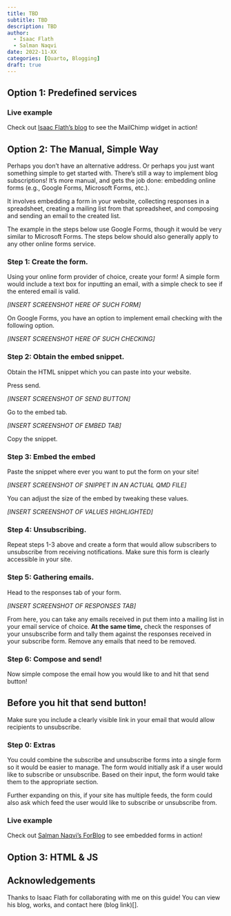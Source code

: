 ```yaml
---
title: TBD
subtitle: TBD
description: TBD
author:
  - Isaac Flath
  - Salman Naqvi
date: 2022-11-XX
categories: [Quarto, Blogging]
draft: true
---
```


## Option 1: Predefined services

### Live example

Check out [Isaac Flath's blog]() to see the MailChimp widget in action!

## Option 2: The Manual, Simple Way

Perhaps you don't have an alternative address. Or perhaps you just want something simple to get started with. There's still a way to implement blog
subscriptions! It's more manual, and gets the job done: embedding online forms (e.g., Google Forms, Microsoft Forms, etc.).

It involves embedding a form in your website, collecting responses in a spreadsheet, creating a mailing list from that spreadsheet, and composing and
sending an email to the created list.

The example in the steps below use Google Forms, though it would be very similar to Microsoft Forms. The steps below should also generally apply to any
other online forms service.

### Step 1: Create the form.

Using your online form provider of choice, create your form! A simple form would include a text box for inputting an email, with a simple check to see if
the entered email is valid.

_[INSERT SCREENSHOT HERE OF SUCH FORM]_

On Google Forms, you have an option to implement email checking with the following option.

_[INSERT SCREENSHOT HERE OF SUCH CHECKING]_

### Step 2: Obtain the embed snippet.

Obtain the HTML snippet which you can paste into your website.

Press send.

_[INSERT SCREENSHOT OF SEND BUTTON]_

Go to the embed tab.

_[INSERT SCREENSHOT OF EMBED TAB]_

Copy the snippet.

### Step 3: Embed the embed

Paste the snippet where ever you want to put the form on your site!

_[INSERT SCREENSHOT OF SNIPPET IN AN ACTUAL QMD FILE]_

You can adjust the size of the embed by tweaking these values.

_[INSERT SCREENSHOT OF VALUES HIGHLIGHTED]_

### Step 4: Unsubscribing.

Repeat steps 1-3 above and create a form that would allow subscribers to unsubscribe from receiving notifications. Make sure this form is clearly
accessible in your site.

### Step 5: Gathering emails.

Head to the responses tab of your form.

_[INSERT SCREENSHOT OF RESPONSES TAB]_

From here, you can take any emails received in put them into a mailing list in your email service of choice. **At the same time,** check the responses of
your unsubscribe form and tally them against the responses received in your subscribe form. Remove any emails that need to be removed.

### Step 6: Compose and send!

Now simple compose the email how you would like to and hit that send button!

:::{.callout-warning appearance="simple"}
# Before you hit that send button!
Make sure you include a clearly visible link in your email that would allow recipients to unsubscribe.
:::

### Step 0: Extras

:::{.callout-tip appearance="simple}
You could combine the subscribe and unsubscribe forms into a single form so it would be easier to manage. The form would initially ask if a user would like
to subscribe or unsubscribe. Based on their input, the form would take them to the appropriate section.

Further expanding on this, if your site has multiple feeds, the form could also ask which feed the user would like to subscribe or unsubscribe from.
:::

### Live example

Check out [Salman Naqvi's ForBlog]() to see embedded forms in action!

## Option 3: HTML & JS

## Acknowledgements

Thanks to Isaac Flath for collaborating with me on this guide! You can view his blog, works, and contact here (blog link)[].
